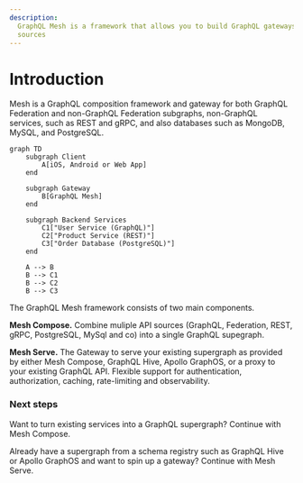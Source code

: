 ```yaml
---
description:
  GraphQL Mesh is a framework that allows you to build GraphQL gateways using GraphQL or non-GraphQL
  sources
---
```



# Introduction

Mesh is a GraphQL composition framework and gateway for both GraphQL Federation and non-GraphQL
Federation subgraphs, non-GraphQL services, such as REST and gRPC, and also databases such as
MongoDB, MySQL, and PostgreSQL.

```mermaid
graph TD
    subgraph Client
        A[iOS, Android or Web App]
    end

    subgraph Gateway
        B[GraphQL Mesh]
    end

    subgraph Backend Services
        C1["User Service (GraphQL)"]
        C2["Product Service (REST)"]
        C3["Order Database (PostgreSQL)"]
    end

    A --> B
    B --> C1
    B --> C2
    B --> C3
```

The GraphQL Mesh framework consists of two main components.

**Mesh Compose.** Combine muliple API sources (GraphQL, Federation, REST, gRPC, PostgreSQL, MySql
and co) into a single GraphQL supegraph.

**Mesh Serve.** The Gateway to serve your existing supergraph as provided by either Mesh Compose,
GraphQL Hive, Apollo GraphOS, or a proxy to your existing GraphQL API. Flexible support for
authentication, authorization, caching, rate-limiting and observability.

### Next steps

Want to turn existing services into a GraphQL supergraph? Continue with Mesh Compose.

Already have a supergraph from a schema registry such as GraphQL Hive or Apollo GraphOS and want to
spin up a gateway? Continue with Mesh Serve.

<Cards>
  <Cards.Card arrow title="Get Started with Mesh Compose" href="/v1/compose" />
  <Cards.Card arrow title="Get Started with Mesh Serve" href="/v1/serve" />

</Cards>
